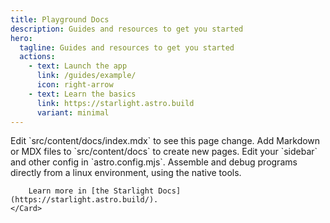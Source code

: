 ```yaml
---
title: Playground Docs
description: Guides and resources to get you started
hero:
  tagline: Guides and resources to get you started
  actions:
    - text: Launch the app
      link: /guides/example/
      icon: right-arrow
    - text: Learn the basics
      link: https://starlight.astro.build
      variant: minimal
---
```



<CardGrid >
	<Card title="Write assembly" >
		Edit `src/content/docs/index.mdx` to see this page change.
	</Card>
	<Card title="Understand the app panels" >
		Add Markdown or MDX files to `src/content/docs` to create new pages.
	</Card>
	<Card title="Embed the playground in your website" >
		Edit your `sidebar` and other config in `astro.config.mjs`.
	</Card>
	<Card title="Take off!" >
    Assemble and debug programs directly from a linux environment,
    using the native tools.

		Learn more in [the Starlight Docs](https://starlight.astro.build/).
	</Card>
</CardGrid>
